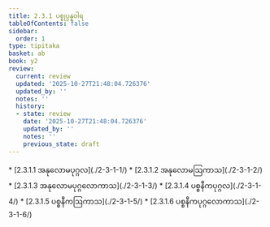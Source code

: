 ```yaml
---
title: 2.3.1 ပစ္စုပ္ပန္နဝါရ
tableOfContents: false
sidebar:
  order: 1
type: tipitaka
basket: ab
book: y2
review:
  current: review
  updated: '2025-10-27T21:48:04.726376'
  updated_by: ''
  notes: ''
  history:
  - state: review
    date: '2025-10-27T21:48:04.726376'
    updated_by: ''
    notes: ''
    previous_state: draft
---
```



<ReviewStatus review={frontmatter.review} showDetails={true} />

<HypothesisAnnotation frontmatter={frontmatter} />

<DynamicBreadcrumb />



<TableOfContents book="y2" section="2.3.1">
* [2.3.1.1 အနုလောမပုဂ္ဂလ](./2-3-1-1/)
* [2.3.1.2 အနုလောမဩကာသ](./2-3-1-2/)
* [2.3.1.3 အနုလောမပုဂ္ဂလောကာသ](./2-3-1-3/)
* [2.3.1.4 ပစ္စနီကပုဂ္ဂလ](./2-3-1-4/)
* [2.3.1.5 ပစ္စနီကဩကာသ](./2-3-1-5/)
* [2.3.1.6 ပစ္စနီကပုဂ္ဂလောကာသ](./2-3-1-6/)
</TableOfContents>